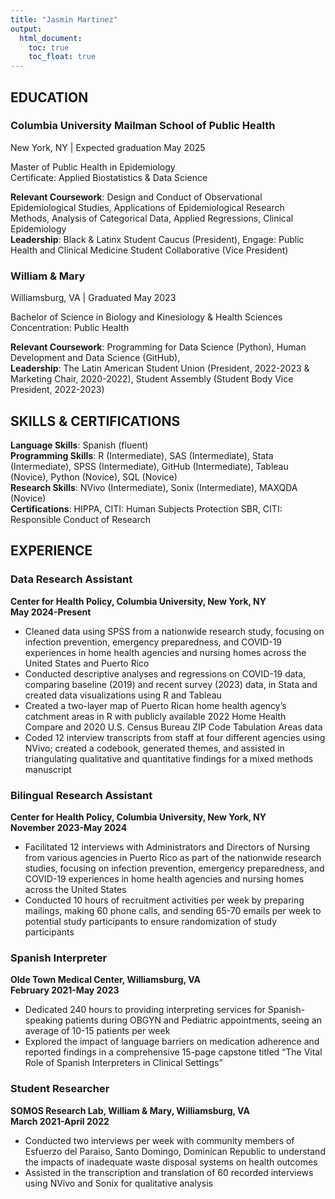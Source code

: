 ```yaml
---
title: "Jasmin Martinez"
output: 
  html_document:
    toc: true
    toc_float: true
---
```


## EDUCATION 
### Columbia University Mailman School of Public Health

New York, NY | Expected graduation May 2025

Master of Public Health in Epidemiology  
Certificate: Applied Biostatistics & Data Science 

**Relevant Coursework**: Design and Conduct of Observational Epidemiological Studies, Applications of Epidemiological Research Methods, Analysis of Categorical Data, Applied Regressions, Clinical Epidemiology  
**Leadership**: Black & Latinx Student Caucus (President), Engage: Public Health and Clinical Medicine Student Collaborative (Vice President)

### William & Mary
Williamsburg, VA | Graduated May 2023

Bachelor of Science in Biology and Kinesiology & Health Sciences  			                                   
Concentration: Public Health

**Relevant Coursework**: Programming for Data Science (Python), Human Development and Data Science (GitHub),  
**Leadership**: The Latin American Student Union (President, 2022-2023 & Marketing Chair, 2020-2022), Student Assembly (Student Body Vice President, 2022-2023) 

## SKILLS & CERTIFICATIONS
**Language Skills**: Spanish (fluent)  
**Programming Skills**: R (Intermediate), SAS (Intermediate), Stata (Intermediate), SPSS (Intermediate), GitHub (Intermediate), Tableau (Novice), Python (Novice), SQL (Novice)  
**Research Skills**: NVivo (Intermediate), Sonix (Intermediate), MAXQDA (Novice)  
**Certifications**: HIPPA, CITI: Human Subjects Protection SBR, CITI: Responsible Conduct of Research

## EXPERIENCE 
### Data Research Assistant  
**Center for Health Policy, Columbia University, New York, NY**  
**May 2024-Present**

* Cleaned data using SPSS from a nationwide research study, focusing on infection prevention, emergency preparedness, and COVID-19 experiences in home health agencies and nursing homes across the United States and Puerto Rico
* Conducted descriptive analyses and regressions on COVID-19 data, comparing baseline (2019) and recent survey (2023) data, in Stata and created data visualizations using R and Tableau
* Created a two-layer map of Puerto Rican home health agency's catchment areas in R with publicly available 2022 Home Health Compare and 2020 U.S. Census Bureau ZIP Code Tabulation Areas data
* Coded 12 interview transcripts from staff at four different agencies using NVivo; created a codebook, generated themes, and assisted in triangulating qualitative and quantitative findings for a mixed methods manuscript

### Bilingual Research Assistant  
**Center for Health Policy, Columbia University, New York, NY**  
**November 2023-May 2024**

* Facilitated 12 interviews with Administrators and Directors of Nursing from various agencies in Puerto Rico as part of the nationwide research studies, focusing on infection prevention, emergency preparedness, and COVID-19 experiences in home health agencies and nursing homes across the United States
* Conducted 10 hours of recruitment activities per week by preparing mailings, making 60 phone calls, and sending 65-70 emails per week to potential study participants to ensure randomization of study participants

### Spanish Interpreter
**Olde Town Medical Center, Williamsburg, VA**  
**February 2021-May 2023**

* Dedicated 240 hours to providing interpreting services for Spanish-speaking patients during OBGYN and Pediatric appointments, seeing an average of 10-15 patients per week
* Explored the impact of language barriers on medication adherence and reported findings in a comprehensive 15-page capstone titled "The Vital Role of Spanish Interpreters in Clinical Settings"

### Student Researcher
**SOMOS Research Lab, William & Mary, Williamsburg, VA**   
**March 2021-April 2022**

* Conducted two interviews per week with community members of Esfuerzo del Paraiso, Santo Domingo, Dominican Republic to understand the impacts of inadequate waste disposal systems on health outcomes
* Assisted in the transcription and translation of 60 recorded interviews using NVivo and Sonix for qualitative analysis  


